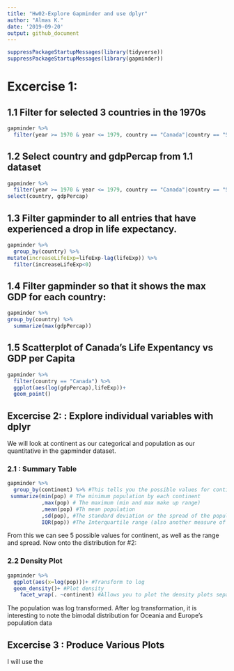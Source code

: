 ```yaml
---
title: "Hw02-Explore Gapminder and use dplyr"
author: "Almas K."
date: '2019-09-20'
output: github_document
---
```


```r
suppressPackageStartupMessages(library(tidyverse)) 
suppressPackageStartupMessages(library(gapminder))
```
# Excercise 1:

## 1.1 Filter for selected 3 countries in the 1970s 
```r
gapminder %>% 
  filter(year >= 1970 & year <= 1979, country == "Canada"|country == "Sweden"|country == "Pakistan")
```
## 1.2 Select country and gdpPercap from 1.1 dataset
```r
gapminder %>% 
  filter(year >= 1970 & year <= 1979, country == "Canada"|country == "Sweden"|country == "Pakistan") %>%
select(country, gdpPercap)
```
## 1.3 Filter gapminder to all entries that have experienced a drop in life expectancy.
```r
gapminder %>%
  group_by(country) %>%
mutate(increaseLifeExp=lifeExp-lag(lifeExp)) %>%
  filter(increaseLifeExp<0) 
```
## 1.4 Filter gapminder so that it shows the max GDP for each country:
```r
gapminder %>% 
group_by(country) %>%
  summarize(max(gdpPercap))
```
## 1.5 Scatterplot of Canada's Life Expentancy vs GDP per Capita
```r
gapminder %>%
  filter(country == "Canada") %>%
  ggplot(aes(log(gdpPercap),lifeExp))+
  geom_point()
```

## Excercise 2: : Explore individual variables with dplyr
We will look at continent as our categorical and population as our quantitative in the gapminder dataset.

### 2.1 : Summary Table
```r
gapminder %>% 
  group_by(continent) %>% #This tells you the possible values for continent
 summarize(min(pop) # The minimum population by each continent
           ,max(pop) # The maximum (min and max make up range)
           ,mean(pop) #Th mean population
           ,sd(pop), #The standard deviation or the spread of the population
           IQR(pop)) #The Interquartile range (also another measure of spread)
```
From this we can see 5 possible values for continent, as well as the range and spread. Now onto the distribution for #2:

### 2.2 Density Plot 
```r
gapminder %>% 
  ggplot(aes(x=log(pop)))+ #Transform to log 
  geom_density()+ #Plot density
    facet_wrap(. ~continent) #Allows you to plot the density plots separately for each continent and side by side 

```

The population was log transformed. After log transformation, it is interesting to note the bimodal distribution for Oceania and Europe's population data

## Excercise 3 : Produce Various Plots
I will use the 

